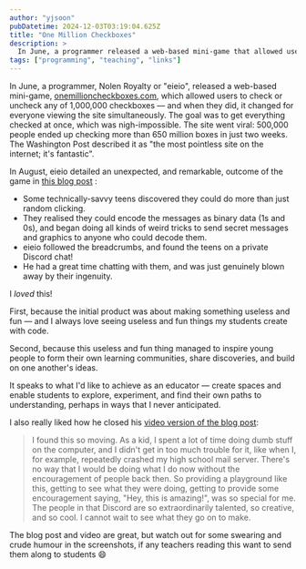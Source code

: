 ```yaml
---
author: "yjsoon"
pubDatetime: 2024-12-03T03:19:04.625Z
title: "One Million Checkboxes"
description: >
  In June, a programmer released a web-based mini-game that allowed users to check or uncheck any of 1,000,000 checkboxes — and when they did, it changed for everyone viewing the site simultaneously.
tags: ["programming", "teaching", "links"]
---
```


In June, a programmer, Nolen Royalty or "eieio", released a web-based mini-game, [onemillioncheckboxes.com](http://onemillioncheckboxes.com/), which allowed users to check or uncheck any of 1,000,000 checkboxes — and when they did, it changed for everyone viewing the site simultaneously. The goal was to get everything checked at once, which was nigh-impossible. The site went viral: 500,000 people ended up checking more than 650 million boxes in just two weeks. The Washington Post described it as "the most pointless site on the internet; it's fantastic".

<ImageWithModal src={img1} alt="one million checkboxes screenshot" title="one million checkboxes screenshot" />

In August, eieio detailed an unexpected, and remarkable, outcome of the game in [this blog post](https://eieio.games/blog/the-secret-inside-one-million-checkboxes/) :

*   Some technically-savvy teens discovered they could do more than just random clicking.
*   They realised they could encode the messages as binary data (1s and 0s), and began doing all kinds of weird tricks to send secret messages and graphics to anyone who could decode them.
*   eieio followed the breadcrumbs, and found the teens on a private Discord chat!
*   He had a great time chatting with them, and was just genuinely blown away by their ingenuity.

I _loved_ this!

First, because the initial product was about making something useless and fun — and I always love seeing useless and fun things my students create with code.

Second, because this useless and fun thing managed to inspire young people to form their own learning communities, share discoveries, and build on one another's ideas.

It speaks to what I'd like to achieve as an educator — create spaces and enable students to explore, experiment, and find their own paths to understanding, perhaps in ways that I never anticipated.  
  
I also really liked how he closed his [video version of the blog post](https://www.youtube.com/watch?v=OI4DbECnp8A):

> I found this so moving. As a kid, I spent a lot of time doing dumb stuff on the computer, and I didn't get in too much trouble for it, like when I, for example, repeatedly crashed my high school mail server. There's no way that I would be doing what I do now without the encouragement of people back then. So providing a playground like this, getting to see what they were doing, getting to provide some encouragement saying, "Hey, this is amazing!", was so special for me. The people in that Discord are so extraordinarily talented, so creative, and so cool. I cannot wait to see what they go on to make.

The blog post and video are great, but watch out for some swearing and crude humour in the screenshots, if any teachers reading this want to send them along to students 😄


